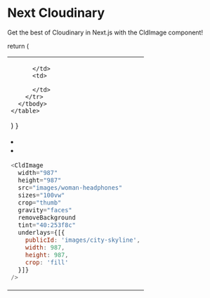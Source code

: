 

# Next Cloudinary

Get the best of Cloudinary in Next.js with the CldImage component!

  return (
    <table width="100%">
      <tbody>
        <tr>
          <td>

          </td>
          <td>

          </td>
        </tr>
      </tbody>
    </table>
  )
}

<ImageGrid>
  <li>
    <CldImage
      width="987"
      height="1481"
      src="images/woman-headphones"
      sizes="100vw"
    />
  </li>
  <li>
    <CldImage
      width="987"
      height="987"
      src="images/woman-headphones"
      sizes="100vw"
      crop="thumb"
      gravity="faces"
      removeBackground
      tint="40:253f8c"
      underlays={[{
        publicId: 'images/city-skyline',
        width: 987,
        height: 987,
        crop: 'fill'
      }]}
    />
  </li>
</ImageGrid>

```js
<CldImage
  width="987"
  height="987"
  src="images/woman-headphones"
  sizes="100vw"
  crop="thumb"
  gravity="faces"
  removeBackground
  tint="40:253f8c"
  underlays={[{
    publicId: 'images/city-skyline',
    width: 987,
    height: 987,
    crop: 'fill'
  }]}
/>
```